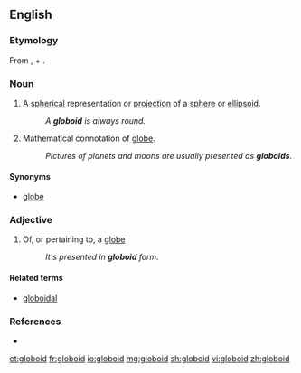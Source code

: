 ==English==

===Etymology===
From {{etyl|la|en}} {{term|globus|lang=la}}, {{etyl|fro|en}} {{term|globe|lang=fro}} + {{etyl|grc|en}} {{term|εἶδος||form, likeness|tr=eidos|lang=grc}}.

===Noun===
{{en-noun}}

# {{context|mathematics|lang=en}} A [[spherical]] representation or [[projection]] of a [[sphere]] or [[ellipsoid]].
#: ''A '''globoid''' is always round.''
# Mathematical connotation of [[globe]].
#: ''Pictures of planets and moons are usually presented as '''globoids'''.''

====Synonyms====
* [[globe]]

===Adjective===
{{en-adj|-}}

# {{context|mathematics|lang=en}} Of, or pertaining to, a [[globe]]
#: ''It's presented in '''globoid''' form.''

====Related terms====
* [[globoidal]]

===References===
* {{R:American Heritage 2000|globoid}}

[[et:globoid]]
[[fr:globoid]]
[[io:globoid]]
[[mg:globoid]]
[[sh:globoid]]
[[vi:globoid]]
[[zh:globoid]]